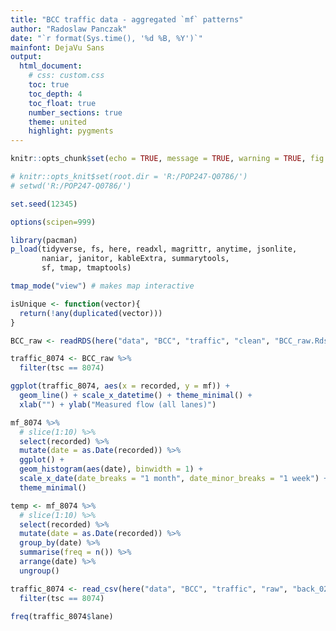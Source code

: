 ```yaml
---
title: "BCC traffic data - aggregated `mf` patterns"
author: "Radoslaw Panczak"
date: "`r format(Sys.time(), '%d %B, %Y')`"
mainfont: DejaVu Sans
output: 
  html_document: 
    # css: custom.css
    toc: true
    toc_depth: 4
    toc_float: true
    number_sections: true
    theme: united 
    highlight: pygments 
---
```


<!-- ------------------------------------------------------------ --> 
<!-- ------------------------------------------------------------ --> 

```r
knitr::opts_chunk$set(echo = TRUE, message = TRUE, warning = TRUE, fig.width=8, fig.height=6, dpi=300, out.width="800px", out.height="600px")

# knitr::opts_knit$set(root.dir = 'R:/POP247-Q0786/')
# setwd('R:/POP247-Q0786/')

set.seed(12345)

options(scipen=999)

library(pacman) 
p_load(tidyverse, fs, here, readxl, magrittr, anytime, jsonlite,
       naniar, janitor, kableExtra, summarytools, 
       sf, tmap, tmaptools)

tmap_mode("view") # makes map interactive

isUnique <- function(vector){
  return(!any(duplicated(vector)))
}

```

```r
BCC_raw <- readRDS(here("data", "BCC", "traffic", "clean", "BCC_raw.Rds"))
```

```r
traffic_8074 <- BCC_raw %>% 
  filter(tsc == 8074) 
``` 

```r
ggplot(traffic_8074, aes(x = recorded, y = mf)) + 
  geom_line() + scale_x_datetime() + theme_minimal() + 
  xlab("") + ylab("Measured flow (all lanes)")
```


```r
mf_8074 %>% 
  # slice(1:10) %>% 
  select(recorded) %>% 
  mutate(date = as.Date(recorded)) %>% 
  ggplot() +
  geom_histogram(aes(date), binwidth = 1) +
  scale_x_date(date_breaks = "1 month", date_minor_breaks = "1 week") + 
  theme_minimal()
```

```r
temp <- mf_8074 %>% 
  # slice(1:10) %>%
  select(recorded) %>% 
  mutate(date = as.Date(recorded)) %>% 
  group_by(date) %>% 
  summarise(freq = n()) %>% 
  arrange(date) %>% 
  ungroup()

```

```r
traffic_8074 <- read_csv(here("data", "BCC", "traffic", "raw", "back_02.csv")) %>% 
  filter(tsc == 8074) 

freq(traffic_8074$lane)

```

